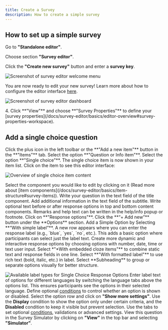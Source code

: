 ```yaml
---
title: Create a Survey
description: How to create a simple survey
---
```



## How to set up a simple survey

<Steps>
<Step>

Go to **"Standalone editor"**.

</Step>
<Step>

Choose section **"Survey editor"**.

</Step>
<Step>

Click the **"Create new survey"** button and enter a **survey key**.

</Step>


![Screenshot of survey editor welcome menu](../images/welcomeEditor.png)

You are now ready to edit your new survey! Learn more about how to configure the editor interface [here](/docs/survey-editor/basics/editor-overview#survey-editor-dashboard).

![Screenshot of survey editor dashboard](../images/dashboardEditor.png)

<Step>
4. Click **"View"** and choose **"Survey Properties"** to define your [survey properties](/docs/survey-editor/basics/editor-overview#survey-properties-workspace).
</Step>
</Steps>

## Add a single choice question


<Steps>
<Step>
Click the plus icon in the left toolbar or the **"Add a new item"** button in the **"Items"** tab.
</Step>
<Step>
Select the option **"Question or Info item"**.
</Step>
<Step>
Select the option **"Single choice"**. The single choice item is now shown in your item list. Click on the item to see this editor interface:

![Overview of single choice item content](../images/overviewSinglechoice.png)

</Step>
<Step>
Select the component you would like to edit by clicking on it (Read more about [item components](/docs/survey-editor/basics/item-structure#survey-items)).
</Step>
<Step>
Write your question in the text field of the title component. Add additional information in the text field of the subtitle. Write optional text before or after response options in top and bottom content components.
</Step>
<Step>
Remarks and help text can be written in the help/info popup or footnote.
</Step>
<Step>
Click on **"Response options"**. Click the **“+ Add new”** button under the **Options** section.
</Step>
<Step>
Add a Simple Option by Selecting **“With simple label”**. A new row appears where you can enter the response label (e.g., `blue`, `yes`, `no`, etc.). This adds a basic option where participants can select just the label text.
</Step>
<Step>
Create more dynamic and interactive response options by choosing options with number, date, time or text user input. Select  *"*With embedded cloze items"** to combine static text and response fields in one line.
</Step>
<Step>
Select **"With formatted label"** to use rich text (bold, italic, etc.) in label. Select **Subheading** to group or separate options visually for better structure.

![Available label types for Single Choice Response Options](../images/SingleChoiceResponse.png)
</Step>
<Step>
Enter label text of options for different languages by switching the language tabs above the options list. This ensures participants see the options in their selected language.
</Step>
<Step>
Define optional [conditions](/docs/survey-editor/basics/conditions) to control whether an option is shown or disabled. Select the option row and click on **"Show more settings"**. Use the **Display** condition to show the option only under certain criteria, and the **Disabled** condition to keep it visible but prevent selection.
</Step>
<Step>
Use the tabs to set optional [conditions](/docs/survey-editor/basics/conditions), validations or advanced settings.
</Step>
<Step>
View this question in the Survey Simulator by clicking on **"View"** in the top bar and selecting **"Simulator"**.
</Step>
</Steps>
